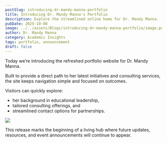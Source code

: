 ```yaml
---
postSlug: introducing-dr-mandy-manna-portfolio
title: Introducing Dr. Mandy Manna's Portfolio
description: Explore the streamlined online home for Dr. Mandy Manna.
pubDate: 2025-10-08
image: ../../assets/Blogs/introducing-dr-mandy-manna-portfolio/image.png
author: Dr. Mandy Manna
category: Academic Insights
tags: portfolio, announcement
draft: false
---
```

Today we’re introducing the refreshed portfolio website for Dr. Mandy Manna.

Built to provide a direct path to her latest initiatives and consulting services, the site keeps navigation simple and focused on outcomes.

Visitors can quickly explore:

* her background in educational leadership,
* tailored consulting offerings, and
* streamlined contact options for partnerships.

![](../../assets/Blogs/introducing-dr-mandy-manna-portfolio/screenshot-2025-08-19-081135.png)

This release marks the beginning of a living hub where future updates, resources, and event announcements will continue to appear.

